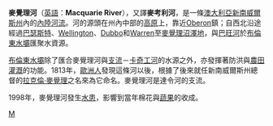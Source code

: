 {{多個問題|
{{unreferenced|time=2017-07-23T03:31:23+00:00}}
{{Link style|time=2015-12-13T16:15:10+00:00}}
{{擴充|time=2013-02-08}}
}}
{{otheruses|subject=澳大利亞新南威爾斯州內的一條重要河流|other=同名的麥覺理河|麥覺理河 (塔斯曼尼亞州)}}
'''麥覺理河'''（[[英語|英語]]：'''Macquarie River'''），又譯'''麥考利河'''，是一條[[澳大利亞|澳大利亞]][[新南威爾斯州|新南威爾斯州]]內的[[內陸|內陸]][[河流|河流]]。河的源頭在州內中部的[[高原|高原]]上，靠近[[:en:Oberon,_New_South_Wales|Oberon]]鎮；自西北沿途經過[[巴瑟斯特_(新南威尔士州)|巴瑟斯特]]、[[:en:Wellington,_New_South_Wales|Wellington]]、[[:en:Dubbo,_New_South_Wales|Dubbo]]和[[:en:Warren,_New_South_Wales|Warren]]至[[:en:Macquarie_Marshes|麥覺理沼澤地]]，與[[:en:Barwon_River_(New_South_Wales)|巴旺河]]於[[:en:Burrendong_Dam|布倫東水壩]]匯聚水資源。

[[:en:Burrendong_Dam|布倫東水壩]]除了匯合麥覺理河與[[支流|支流]]－[[:en:Cudgegong_River|卡奇工河]]的水源之外，亦發揮著防洪與[[農田|農田]][[灌溉|灌溉]]的功能。1813年，[[歐洲人|歐洲人]]發現這條河以後，根據了後來就任新南威爾斯州總督的[[拉克倫·麥覺理|拉克倫·麥覺理]]之名來為它命名。麥覺理河是達令河的支流。

1998年，麥覺理河發生[[水患|水患]]，影響到當年棉花與[[蔬菜|蔬]][[水果|果]]的收成。

[[Category:新南威爾士州河流|M]]